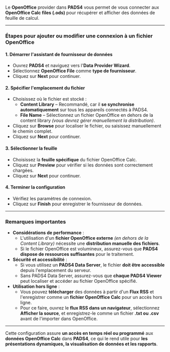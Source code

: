 Le **OpenOffice** provider dans **PADS4** vous permet de vous connecter aux **OpenOffice Calc files (.ods)** pour récupérer et afficher des données de feuille de calcul.

***

### **Étapes pour ajouter ou modifier une connexion à un fichier OpenOffice**

#### **1. Démarrer l'assistant de fournisseur de données**

* Ouvrez **PADS4** et naviguez vers l'**Data Provider Wizard**.
* Sélectionnez **OpenOffice File** comme **type de fournisseur**.
* Cliquez sur **Next** pour continuer.

#### **2. Spécifier l'emplacement du fichier**

* Choisissez où le fichier est stocké :
  * **Content Library** – Recommandé, car il **se synchronise automatiquement** sur tous les appareils connectés à PADS4.
  * **File Name** – Sélectionnez un fichier OpenOffice en dehors de la content library *(vous devrez gérer manuellement la distribution)*.
* Cliquez sur **Browse** pour localiser le fichier, ou saisissez manuellement le chemin complet.
* Cliquez sur **Next** pour continuer.

#### **3. Sélectionner la feuille**

* Choisissez la **feuille spécifique** du fichier OpenOffice Calc.
* Cliquez sur **Preview** pour vérifier si les données sont correctement chargées.
* Cliquez sur **Next** pour continuer.

#### **4. Terminer la configuration**

* Vérifiez les paramètres de connexion.
* Cliquez sur **Finish** pour enregistrer le fournisseur de données.

***

### **Remarques importantes**

* **Considérations de performance** :
  * L'utilisation d'un **fichier OpenOffice externe** *(en dehors de la Content Library)* nécessite une **distribution manuelle des fichiers**.
  * Si le fichier OpenOffice est volumineux, assurez-vous que **PADS4 dispose de ressources suffisantes** pour le traitement.
* **Sécurité et accessibilité** :
  * Si vous utilisez un **PADS4 Data Server**, le fichier **doit être accessible** depuis l'emplacement du serveur.
  * Sans PADS4 Data Server, assurez-vous que **chaque PADS4 Viewer** peut localiser et accéder au fichier OpenOffice spécifié.
* **Utilisation hors ligne** :
  * Vous pouvez **télécharger** des données à partir d'un **Flux RSS** et l'enregistrer comme un **fichier OpenOffice Calc** pour un accès hors ligne.
  * Pour ce faire, ouvrez le **flux RSS dans un navigateur**, sélectionnez **Afficher la source**, et enregistrez-le comme un fichier **.txt ou .csv** avant de l'importer dans OpenOffice.

***

Cette configuration assure **un accès en temps réel ou programmé** aux **données OpenOffice Calc** dans **PADS4**, ce qui le rend utile pour **les présentations dynamiques, la visualisation de données et les rapports**.
